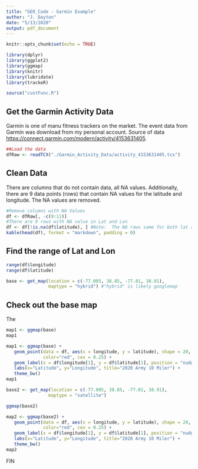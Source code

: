 ```yaml
---
title: "GEO_Code - Garmin Example"
author: "J. Dayton"
date: "5/13/2020"
output: pdf_document
---
```


```r
knitr::opts_chunk$set(echo = TRUE)

library(dplyr)
library(ggplot2)
library(ggmap)
library(knitr)
library(lubridate)
library(trackeR)

source("custFunc.R")
```

## Get the Garmin Activity Data

Garmin is one of manu fitness trackers on the market.  The event data from Garmin was download from my personal account.  Source of data <https://connect.garmin.com/modern/activity/4153631405>.

```r
##Load the data
dfRaw <- readTCX("./Garmin_Activity_Data/activity_4153631405.tcx")
```

## Clean Data

There are columns that do not contain data, all NA values.  Additionally, there are 9 data points (rows) that contain NA values for the latitude and longitude.  The NA values are removed.

```r
#Remove columns with NA Values
df <- dfRaw[, -c(9:11)]
#There are 9 rows with NA value in Lat and Lon
df <- df[!is.na(df$latitude), ] #Note:  The NA rows same for both lat and lon
kable(head(df), format = "markdown", padding = 0)
```

## Find the range of Lat and Lon

```r
range(df$longitude)
range(df$latitude)

base <- get_map(location = c(-77.085, 38.85, -77.01, 38.91), 
                maptype = "hybrid") #"hybrid" is likely googlemap
```

## Check out the base map

The 

``` r
map1 <- ggmap(base)
map1
```

```r
map1 <- ggmap(base) + 
   geom_point(data = df, aes(x = longitude, y = latitude), shape = 20, 
              color="red", cex = 0.25) +
   geom_label(x = df$longitude[1], y = df$latitude[1], position = "nudge", label = "Start/Finish", angle = 45, size = 2.5, color = "darkgreen") +
   labs(x="Latitude", y="Longitude", title="2020 Army 10 Miler") + 
   theme_bw() 
map1
```

```r
base2 <- get_map(location = c(-77.085, 38.85, -77.01, 38.91), 
                maptype = "satellite")
```

```r
ggmap(base2)
```

```r
map2 <- ggmap(base2) + 
   geom_point(data = df, aes(x = longitude, y = latitude), shape = 20, 
              color="red", cex = 0.25) +
   geom_label(x = df$longitude[1], y = df$latitude[1], position = "nudge", label = "Start/Finish", angle = 45, size = 2.5, color = "darkgreen") +
   labs(x="Latitude", y="Longitude", title="2020 Army 10 Miler") + 
   theme_bw() 
map2
```

FIN